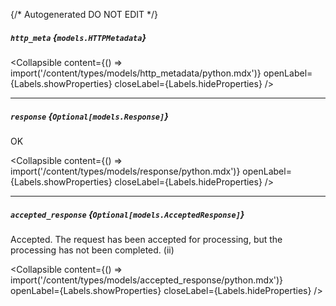 {/* Autogenerated DO NOT EDIT  */}

##### `http_meta` *{`models.HTTPMetadata`}*

<Collapsible content={() => import('/content/types/models/http_metadata/python.mdx')} openLabel={Labels.showProperties} closeLabel={Labels.hideProperties} />


---
##### `response` *{`Optional[models.Response]`}*
OK

<Collapsible content={() => import('/content/types/models/response/python.mdx')} openLabel={Labels.showProperties} closeLabel={Labels.hideProperties} />


---
##### `accepted_response` *{`Optional[models.AcceptedResponse]`}*
Accepted. The request has been accepted for processing, but the processing has not been completed. (ii)

<Collapsible content={() => import('/content/types/models/accepted_response/python.mdx')} openLabel={Labels.showProperties} closeLabel={Labels.hideProperties} />




